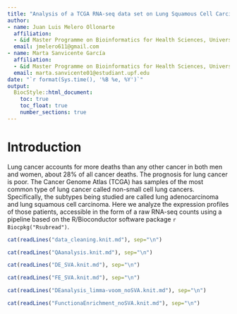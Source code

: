 ```yaml
---
title: "Analysis of a TCGA RNA-seq data set on Lung Squamous Cell Carcinoma"
author:
- name: Juan Luis Melero Ollonarte
  affiliation:
  - &id Master Programme on Bioinformatics for Health Sciences, Universitat Pompeu Fabra, Barcelona, Spain
  email: jmelero611@gmail.com
- name: Marta Sanvicente García
  affiliation:
  - &id Master Programme on Bioinformatics for Health Sciences, Universitat Pompeu Fabra, Barcelona, Spain
  email: marta.sanvicente01@estudiant.upf.edu
date: "`r format(Sys.time(), '%B %e, %Y')`"
output: 
  BiocStyle::html_document:
    toc: true
    toc_float: true
    number_sections: true
---
```


# Introduction

Lung cancer accounts for more deaths than any other cancer in both men and women, about 28\% of all cancer deaths. The prognosis for lung cancer is poor. The Cancer Genome Atlas (TCGA) has samples of the most common type of lung cancer called non-small cell lung cancers. Specifically, the subtypes being studied are called lung adenocarcinoma and lung squamous cell carcinoma. Here we analyze the expression profiles of those
patients, accessible in the form of a raw RNA-seq counts using a pipeline based on the R/Bioconductor software package `r Biocpkg("Rsubread")`.

```r
cat(readLines("data_cleaning.knit.md"), sep="\n")
```
```r
cat(readLines("QAanalysis.knit.md"), sep="\n")
```
```r
cat(readLines("DE_SVA.knit.md"), sep="\n")
```
```r
cat(readLines("FE_SVA.knit.md"), sep="\n")
```
```r
cat(readLines("DEanalysis_limma-voom_noSVA.knit.md"), sep="\n")
```
```r
cat(readLines("FunctionaEnrichment_noSVA.knit.md"), sep="\n")
```














